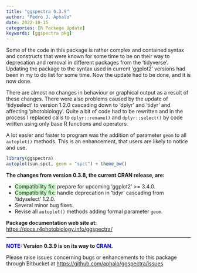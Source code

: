 ```yaml
---
title: "ggspectra 0.3.9"
author: "Pedro J. Aphalo"
date: 2022-10-15
categories: [R Package Update]
keywords: [ggspectra pkg]
---
```


Some of the code in this package is rather complex and contained syntax and constructs that were known for some time to be on their way to deprecation and removal in different packages from the 'tidyverse'. Updating the package to the syntax used in current 'ggplot2' versions had been in my to do list for some time. Now the update had to be done, and it is now done.

There are almost no changes in behaviour or graphical output as a result of these changes. There were also problems caused by the update of 'tidyselect' to version 1.2.0 cascading down to 'dplyr' and 'tidyr' and affecting 'photobiology'. Quite a bit of code had to be rewritten and in the process I replaced calls to `dplyr::rename()` and `dplyr::select()` by code written using only base R functions and operators.

A lot easier and faster to program was the addition of parameter `geom` to all `autoplot()` methods. This is an enhancement, that users are likely to notice and use.

```r
library(ggspectra)
autoplot(sun.spct, geom = "spct") + theme_bw()

```

<strong>The changes from version 0.3.8, the current CRAN release, are:</strong>

<ul>

<li>[Compatibility fix:]{style="background-color: #ccffcc;"} prepare for upcoming 'ggplot2' \>= 3.4.0.</li>

<li>[Compatibility fix:]{style="background-color: #ccffcc;"} handle deprecation in 'tidyr' cascading from 'tidyselect' 1.2.0.</li>

<li>Several minor bug fixes.</li>

<li>Revise all `autoplot()` methods adding formal parameter `geom`.</li>

</ul>

<strong>Package documentation web site at:</strong><a href="https://docs.r4photobiology.info/ggspectra/"> https://docs.r4photobiology.info/ggspectra/</a>

<hr />

<strong>[NOTE:]{style="color: #0000ff;"} Version 0.3.9 is on its way to [CRAN]{style="color: #0000ff;"}. </strong>

Please raise issues concerning bugs or enhancements to this package through Bitbucket at <a href="https://github.com/aphalo/ggspectra/issues">https://github.com/aphalo/ggspectra/issues</a>
